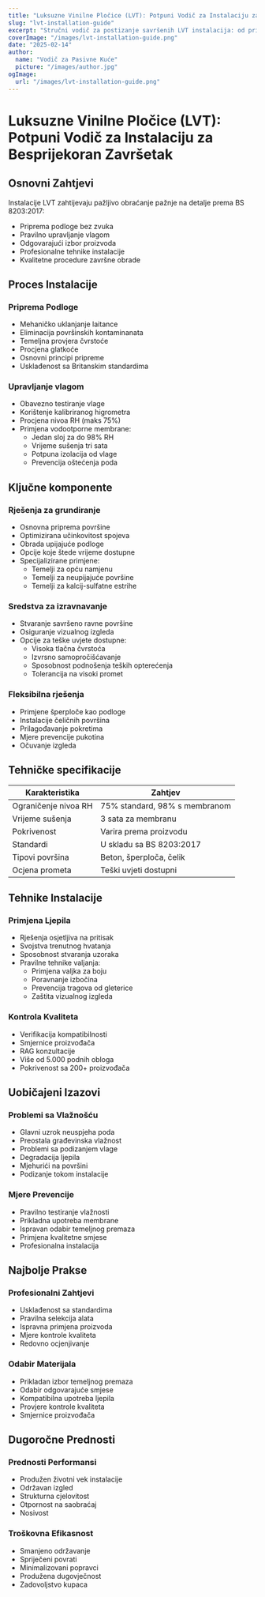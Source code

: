 ```yaml
---
title: "Luksuzne Vinilne Pločice (LVT): Potpuni Vodič za Instalaciju za Besprijekoran Završetak"
slug: "lvt-installation-guide"
excerpt: "Stručni vodič za postizanje savršenih LVT instalacija: od pripreme podloge do finalnog završetka, u skladu sa BS 8203:2017 standardima za dugotrajne rezultate."
coverImage: "/images/lvt-installation-guide.png"
date: "2025-02-14"
author:
  name: "Vodič za Pasivne Kuće"
  picture: "/images/author.jpg"
ogImage:
  url: "/images/lvt-installation-guide.png"
---
```


# Luksuzne Vinilne Pločice (LVT): Potpuni Vodič za Instalaciju za Besprijekoran Završetak

## Osnovni Zahtjevi

Instalacije LVT zahtijevaju pažljivo obraćanje pažnje na detalje prema BS 8203:2017:

- Priprema podloge bez zvuka
- Pravilno upravljanje vlagom
- Odgovarajući izbor proizvoda
- Profesionalne tehnike instalacije
- Kvalitetne procedure završne obrade

## Proces Instalacije

### Priprema Podloge
- Mehaničko uklanjanje laitance
- Eliminacija površinskih kontaminanata
- Temeljna provjera čvrstoće
- Procjena glatkoće
- Osnovni principi pripreme
- Usklađenost sa Britanskim standardima

### Upravljanje vlagom
- Obavezno testiranje vlage
- Korištenje kalibriranog higrometra
- Procjena nivoa RH (maks 75%)
- Primjena vodootporne membrane:
  - Jedan sloj za do 98% RH
  - Vrijeme sušenja tri sata
  - Potpuna izolacija od vlage
  - Prevencija oštećenja poda

## Ključne komponente

### Rješenja za grundiranje
- Osnovna priprema površine
- Optimizirana učinkovitost spojeva
- Obrada upijajuće podloge
- Opcije koje štede vrijeme dostupne
- Specijalizirane primjene:
  - Temelji za opću namjenu
  - Temelji za neupijajuće površine
  - Temelji za kalcij-sulfatne estrihe

### Sredstva za izravnavanje
- Stvaranje savršeno ravne površine
- Osiguranje vizualnog izgleda
- Opcije za teške uvjete dostupne:
  - Visoka tlačna čvrstoća
  - Izvrsno samopročišćavanje
  - Sposobnost podnošenja teških opterećenja
  - Tolerancija na visoki promet

### Fleksibilna rješenja
- Primjene šperploče kao podloge
- Instalacije čeličnih površina
- Prilagođavanje pokretima
- Mjere prevencije pukotina
- Očuvanje izgleda

## Tehničke specifikacije

| Karakteristika | Zahtjev |
|----------------|---------|
| Ograničenje nivoa RH | 75% standard, 98% s membranom |
| Vrijeme sušenja | 3 sata za membranu |
| Pokrivenost | Varira prema proizvodu |
| Standardi | U skladu sa BS 8203:2017 |
| Tipovi površina | Beton, šperploča, čelik |
| Ocjena prometa | Teški uvjeti dostupni |

## Tehnike Instalacije

### Primjena Ljepila
- Rješenja osjetljiva na pritisak
- Svojstva trenutnog hvatanja
- Sposobnost stvaranja uzoraka
- Pravilne tehnike valjanja:
  - Primjena valjka za boju
  - Poravnanje izbočina
  - Prevencija tragova od gleterice
  - Zaštita vizualnog izgleda

### Kontrola Kvaliteta
- Verifikacija kompatibilnosti
- Smjernice proizvođača
- RAG konzultacije
- Više od 5.000 podnih obloga
- Pokrivenost sa 200+ proizvođača

## Uobičajeni Izazovi

### Problemi sa Vlažnošću
- Glavni uzrok neuspjeha poda
- Preostala građevinska vlažnost
- Problemi sa podizanjem vlage
- Degradacija ljepila
- Mjehurići na površini
- Podizanje tokom instalacije

### Mjere Prevencije
- Pravilno testiranje vlažnosti
- Prikladna upotreba membrane
- Ispravan odabir temeljnog premaza
- Primjena kvalitetne smjese
- Profesionalna instalacija

## Najbolje Prakse

### Profesionalni Zahtjevi
- Usklađenost sa standardima
- Pravilna selekcija alata
- Ispravna primjena proizvoda
- Mjere kontrole kvaliteta
- Redovno ocjenjivanje

### Odabir Materijala
- Prikladan izbor temeljnog premaza
- Odabir odgovarajuće smjese
- Kompatibilna upotreba ljepila
- Provjere kontrole kvaliteta
- Smjernice proizvođača

## Dugoročne Prednosti

### Prednosti Performansi
- Produžen životni vek instalacije
- Održavan izgled
- Strukturna cjelovitost
- Otpornost na saobraćaj
- Nosivost

### Troškovna Efikasnost
- Smanjeno održavanje
- Spriječeni povrati
- Minimalizovani popravci
- Produžena dugovječnost
- Zadovoljstvo kupaca